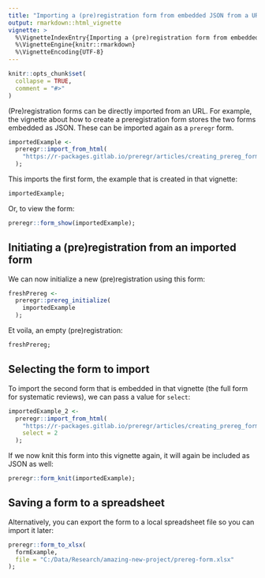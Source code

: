 ---
title: "Importing a (pre)registration form from embedded JSON from a URL"
output: rmarkdown::html_vignette
vignette: >
  %\VignetteIndexEntry{Importing a (pre)registration form from embedded JSON from a URL}
  %\VignetteEngine{knitr::rmarkdown}
  %\VignetteEncoding{UTF-8}
---

```{r, include = FALSE}
knitr::opts_chunk$set(
  collapse = TRUE,
  comment = "#>"
)
```

(Pre)registration forms can be directly imported from an URL. For example, the vignette about how to create a preregistration form stores the two forms embedded as JSON. These can be imported again as a `preregr` form.

```{r}
importedExample <-
  preregr::import_from_html(
    "https://r-packages.gitlab.io/preregr/articles/creating_prereg_form.html"
  );
```

This imports the first form, the example that is created in that vignette:

```{r}
importedExample;
```

Or, to view the form:

```{r}
preregr::form_show(importedExample);
```

## Initiating a (pre)registration from an imported form

We can now initialize a new (pre)registration using this form:

```{r}
freshPrereg <-
  preregr::prereg_initialize(
    importedExample
  );
```

Et voila, an empty (pre)registration:

```{r}
freshPrereg;
```

## Selecting the form to import

To import the second form that is embedded in that vignette (the full form for systematic reviews), we can pass a value for `select`:

```{r}
importedExample_2 <-
  preregr::import_from_html(
    "https://r-packages.gitlab.io/preregr/articles/creating_prereg_form.html",
    select = 2
  );
```

If we now knit this form into this vignette again, it will again be included as JSON as well:

```{r}
preregr::form_knit(importedExample);
```

## Saving a form to a spreadsheet

Alternatively, you can export the form to a local spreadsheet file so you can import it later:

```{r, eval=FALSE}
preregr::form_to_xlsx(
  formExample,
  file = "C:/Data/Research/amazing-new-project/prereg-form.xlsx"
);
```
